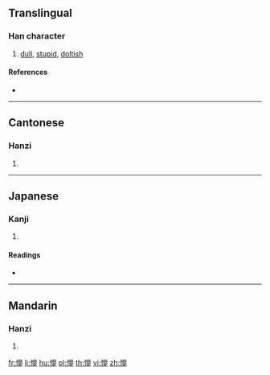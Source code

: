{{character info/new}}
==Translingual==

===Han character===
{{Han char|rn=61|rad=心|as=14|sn=17|four=|canj=PTWN|ids=⿰忄夢}}

# [[dull]], [[stupid]], [[doltish]]

====References====
* {{Han ref|kx=0406.330|dkj=11372|dj=0747.260|hdz=42364.110|uh=61DC|ud=25052}}

----

==Cantonese==

===Hanzi===
{{yue-hanzi|jyut=[[mung1]]|y=mung1}}

# {{defn|lang=yue|sort=心14}}

----

==Japanese==

===Kanji===
{{ja-kanji|grade=|rs=心14}}

# {{defn|lang=ja|sort=心14}}

====Readings====
* {{ja-readings|on=[[ぼう]] (bō), [[もう]] (mō), [[む]] (mu)|kun=[[くらい]] (kurai)}}

----

==Mandarin==

===Hanzi===
{{cmn-hanzi|pin=[[měng]] ([[meng3]]), [[mèng]] ([[meng4]])|wg=meng<sup>3</sup>, meng<sup>4</sup>}}

# {{defn|lang=cmn|sort=心14}}

[[fr:懜]]
[[li:懜]]
[[hu:懜]]
[[pl:懜]]
[[th:懜]]
[[vi:懜]]
[[zh:懜]]